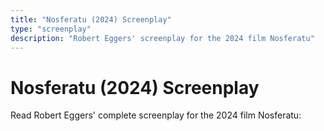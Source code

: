 ```yaml
---
title: "Nosferatu (2024) Screenplay"
type: "screenplay"
description: "Robert Eggers' screenplay for the 2024 film Nosferatu"
---
```



# Nosferatu (2024) Screenplay

Read Robert Eggers' complete screenplay for the 2024 film Nosferatu:

<MDXResource
  title="Nosferatu Screenplay"
  type="pdf"
  src="https://s3.documentcloud.org/documents/25476199/nosferatu-read-the-screenplay.pdf"
  description="The complete screenplay by Robert Eggers"
/>